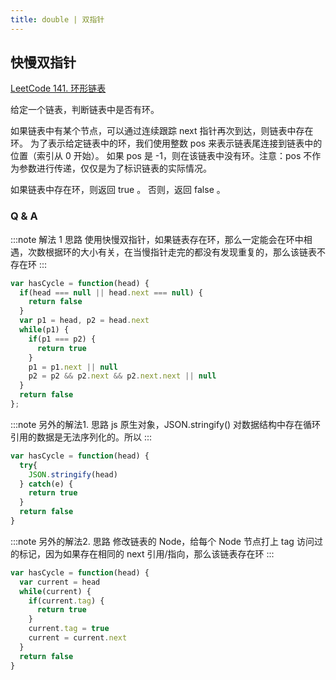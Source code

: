 ```yaml
---
title: double | 双指针
---
```


## 快慢双指针

[LeetCode 141. 环形链表](https://leetcode-cn.com/problems/linked-list-cycle/)


给定一个链表，判断链表中是否有环。

如果链表中有某个节点，可以通过连续跟踪 next 指针再次到达，则链表中存在环。 为了表示给定链表中的环，我们使用整数 pos 来表示链表尾连接到链表中的位置（索引从 0 开始）。 如果 pos 是 -1，则在该链表中没有环。注意：pos 不作为参数进行传递，仅仅是为了标识链表的实际情况。

如果链表中存在环，则返回 true 。 否则，返回 false 。


### Q & A

:::note 解法 1 思路
使用快慢双指针，如果链表存在环，那么一定能会在环中相遇，次数根据环的大小有关，在当慢指针走完的都没有发现重复的，那么该链表不存在环
:::

```js
var hasCycle = function(head) {
  if(head === null || head.next === null) {
    return false
  }
  var p1 = head, p2 = head.next
  while(p1) {
    if(p1 === p2) {
      return true
    }
    p1 = p1.next || null
    p2 = p2 && p2.next && p2.next.next || null
  }
  return false
};
```
:::note 另外的解法1. 思路
js 原生对象，JSON.stringify() 对数据结构中存在循环引用的数据是无法序列化的。所以
:::

```js
var hasCycle = function(head) {
  try{
    JSON.stringify(head)
  } catch(e) {
    return true
  }
  return false
}
```

:::note 另外的解法2. 思路
修改链表的 Node，给每个 Node 节点打上 tag 访问过的标记，因为如果存在相同的 next 引用/指向，那么该链表存在环
:::

```js
var hasCycle = function(head) {
  var current = head
  while(current) {
    if(current.tag) {
      return true
    }
    current.tag = true
    current = current.next
  }
  return false
}
```
